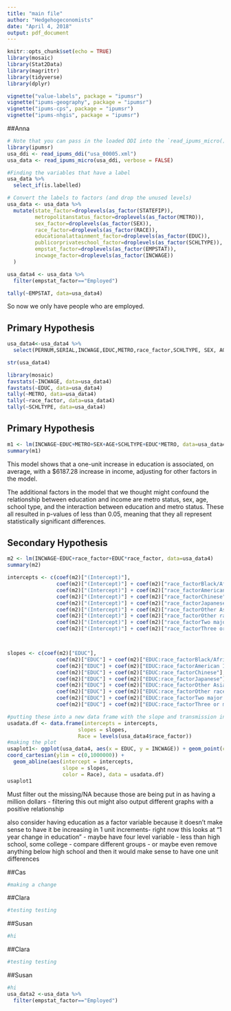 ```yaml
---
title: "main file"
author: "Hedgehogeconomists"
date: "April 4, 2018"
output: pdf_document
---
```


```r
knitr::opts_chunk$set(echo = TRUE)
library(mosaic)
library(Stat2Data)
library(magrittr)
library(tidyverse)
library(dplyr)
```

```r
vignette("value-labels", package = "ipumsr")
vignette("ipums-geography", package = "ipumsr")
vignette("ipums-cps", package = "ipumsr")
vignette("ipums-nhgis", package = "ipumsr")
```
##Anna
```r
# Note that you can pass in the loaded DDI into the `read_ipums_micro()`
library(ipumsr)
usa_ddi <- read_ipums_ddi("usa_00005.xml")
usa_data <- read_ipums_micro(usa_ddi, verbose = FALSE)

#Finding the variables that have a label
usa_data %>%
  select_if(is.labelled)

# Convert the labels to factors (and drop the unused levels)
usa_data <- usa_data %>%
  mutate(state_factor=droplevels(as_factor(STATEFIP)),
         metropolitanstatus_factor=droplevels(as_factor(METRO)),
         sex_factor=droplevels(as_factor(SEX)),
         race_factor=droplevels(as_factor(RACE)),
         educationalattainment_factor=droplevels(as_factor(EDUC)),
         publicorprivateschool_factor=droplevels(as_factor(SCHLTYPE)),
         empstat_factor=droplevels(as_factor(EMPSTAT)),
         incwage_factor=droplevels(as_factor(INCWAGE))
  )
```


```r
usa_data4 <- usa_data %>%
  filter(empstat_factor=="Employed")
```



```r
tally(~EMPSTAT, data=usa_data4)
```
So now we only have people who are employed. 

## Primary Hypothesis

```r
usa_data4<-usa_data4 %>%
  select(PERNUM,SERIAL,INCWAGE,EDUC,METRO,race_factor,SCHLTYPE, SEX, AGE)
```

```r
str(usa_data4)
```

```r
library(mosaic)
favstats(~INCWAGE, data=usa_data4)
favstats(~EDUC, data=usa_data4)
tally(~METRO, data=usa_data4)
tally(~race_factor, data=usa_data4)
tally(~SCHLTYPE, data=usa_data4)
```

## Primary Hypothesis

```r
m1 <- lm(INCWAGE~EDUC+METRO+SEX+AGE+SCHLTYPE+EDUC*METRO, data=usa_data4)
summary(m1)
```

This model shows that a one-unit increase in education is associated, on average, with a $6187.28 increase in income, adjusting for other factors in the model.

The additional factors in the model that we thought might confound the relationship between education and income are metro status, sex, age, school type, and the interaction between education and metro status. These all resulted in p-values of less than 0.05, meaning that they all represent statistically significant differences.

## Secondary Hypothesis
```r
m2 <- lm(INCWAGE~EDUC+race_factor+EDUC*race_factor, data=usa_data4)
summary(m2)
```


```r
intercepts <- c(coef(m2)["(Intercept)"],
                coef(m2)["(Intercept)"] + coef(m2)["race_factorBlack/African American/Negro"],
                coef(m2)["(Intercept)"] + coef(m2)["race_factorAmerican Indian or Alaska Native"],
                coef(m2)["(Intercept)"] + coef(m2)["race_factorChinese"],
                coef(m2)["(Intercept)"] + coef(m2)["race_factorJapanese"],
                coef(m2)["(Intercept)"] + coef(m2)["race_factorOther Asian or Pacific Islander"],
                coef(m2)["(Intercept)"] + coef(m2)["race_factorOther race, nec"],
                coef(m2)["(Intercept)"] + coef(m2)["race_factorTwo major races"],
                coef(m2)["(Intercept)"] + coef(m2)["race_factorThree or more major races"])



slopes <- c(coef(m2)["EDUC"],
                coef(m2)["EDUC"] + coef(m2)["EDUC:race_factorBlack/African American/Negro"],
                coef(m2)["EDUC"] + coef(m2)["EDUC:race_factorAmerican Indian or Alaska Native"],
                coef(m2)["EDUC"] + coef(m2)["EDUC:race_factorChinese"],
                coef(m2)["EDUC"] + coef(m2)["EDUC:race_factorJapanese"],
                coef(m2)["EDUC"] + coef(m2)["EDUC:race_factorOther Asian or Pacific Islander"],
                coef(m2)["EDUC"] + coef(m2)["EDUC:race_factorOther race, nec"],
                coef(m2)["EDUC"] + coef(m2)["EDUC:race_factorTwo major races"],
                coef(m2)["EDUC"] + coef(m2)["EDUC:race_factorThree or more major races"])

#putting these into a new data frame with the slope and transmission indicator variable
usadata.df <- data.frame(intercepts = intercepts,
                       slopes = slopes,
                       Race = levels(usa_data4$race_factor))
#making the plot
usaplot1<- ggplot(usa_data4, aes(x = EDUC, y = INCWAGE)) + geom_point(color="grey", alpha = .1) + labs( x= 'EDUC', y='Income and Wage (Dollars)') +
coord_cartesian(ylim = c(0,1000000)) + 
  geom_abline(aes(intercept = intercepts, 
                  slope = slopes, 
                  color = Race), data = usadata.df)
usaplot1

```

Must filter out the missing/NA because those are being put in as having a million dollars - filtering this out might also output different graphs with a positive relationship 

also consider having education as a factor variable because it doesn't make sense to have it be increasing in 1 unit increments- right now this looks at "1 year change in education" - maybe have four level variable - less than high school, some college - compare different groups - or maybe even remove anything below high school and then it would make sense to have one unit differences 





##Cas
```r
#making a change
```

##Clara
```r
#testing testing
```

##Susan
```r
#hi
```

##Clara
```r
#testing testing
```

##Susan
```r
#hi
usa_data2 <-usa_data %>%
  filter(empstat_factor=="Employed")
```